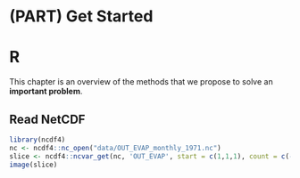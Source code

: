 \mainmatter

# (PART) Get Started {-}

# R

This chapter is an overview of the methods that
we propose to solve an **important problem**.

## Read NetCDF

```r
library(ncdf4)
nc <- ncdf4::nc_open("data/OUT_EVAP_monthly_1971.nc")
slice <- ncdf4::ncvar_get(nc, 'OUT_EVAP', start = c(1,1,1), count = c(-1,-1,1))
image(slice)
```


